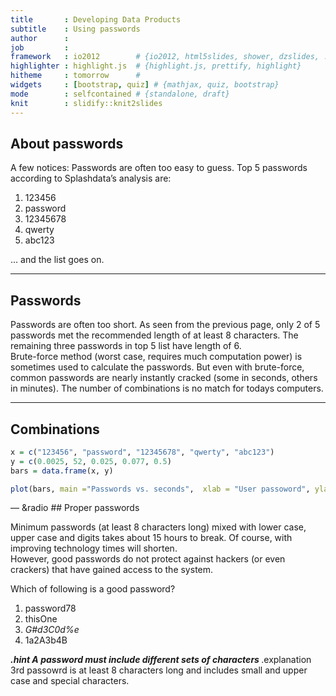 ```yaml
---
title       : Developing Data Products
subtitle    : Using passwords
author      : 
job         : 
framework   : io2012        # {io2012, html5slides, shower, dzslides, ...}
highlighter : highlight.js  # {highlight.js, prettify, highlight}
hitheme     : tomorrow      # 
widgets     : [bootstrap, quiz] # {mathjax, quiz, bootstrap}
mode        : selfcontained # {standalone, draft}
knit        : slidify::knit2slides
---
```


## About passwords

A few notices:
Passwords are often too easy to guess.
Top 5 passwords according to Splashdata's analysis are:
<ol start="1">
  <li>123456</li>
  <li>password</li>
  <li>12345678</li>
  <li>qwerty</li>
  <li>abc123</li>
</ol>
... and the list goes on.

---

## Passwords

Passwords are often too short. As seen from the previous page, only 2 of 5 passwords met the recommended length of at least 8 characters. The remaining three passwords in top 5 list have length of 6.
<br/>
Brute-force method (worst case, requires much computation power) is sometimes used to calculate the passwords. But even with brute-force, common passwords are nearly instantly cracked (some in seconds, others in minutes).
The number of combinations is no match for todays computers.

---

## Combinations

```r
x = c("123456", "password", "12345678", "qwerty", "abc123")
y = c(0.0025, 52, 0.025, 0.077, 0.5)
bars = data.frame(x, y)

plot(bars, main ="Passwords vs. seconds",  xlab = "User passoword", ylab = "Seconds taken to break")

```

--- &radio
## Proper passwords

Minimum passwords (at least 8 characters long) mixed with lower case, upper case and digits takes about 15 hours to break. Of course, with improving technology times will shorten.
<br/>
However, good passwords do not protect against hackers (or even crackers) that have gained access to the system.

Which of following is a good password?

1. password78
2. thisOne
3. _G#d3C0d%e_
4. 1a2A3b4B

***.hint
A password must include different sets of characters
***.explanation
3rd passowrd is at least 8 characters long and includes small and upper case and special characters.
